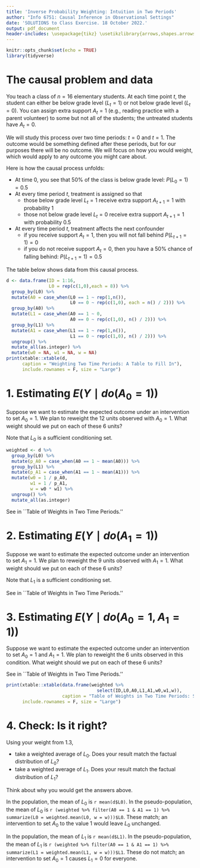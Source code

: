 ```yaml
---
title: 'Inverse Probability Weighting: Intuition in Two Periods'
author: "Info 6751: Causal Inference in Observational Settings"
date: 'SOLUTIONS to Class Exercise. 18 October 2022.'
output: pdf_document
header-includes: \usepackage{tikz} \usetikzlibrary{arrows,shapes.arrows,positioning,shapes,patterns,calc}
---
```


```r
knitr::opts_chunk$set(echo = TRUE)
library(tidyverse)
```

# The causal problem and data

You teach a class of $n = 16$ elementary students. At each time point $t$, the student can either be below grade level ($L_t = 1$) or not below grade level ($L_t = 0$). You can assign extra support $A_t = 1$ (e.g., reading practice with a parent volunteer) to some but not all of the students; the untreated students have $A_t = 0$.

We will study this process over two time periods: $t = 0$ and $t = 1$. The outcome would be something defined after these periods, but for our purposes there will be no outcome. We will focus on how you would weight, which would apply to any outcome you might care about.

\begin{center}
\begin{tikzpicture}
\node (l0) at (0,-1) {$L_0$};
\node (a0) at (0,0) {$A_0$};
\node (l1) at (1,-1) {$L_1$};
\node (a1) at (1,0) {$A_1$};
\node (y) at (2,0) {$Y$};
\draw[->, thick] (l0) -- (a0);
\draw[->, thick] (a0) -- (l1);
\draw[->, thick] (l1) -- (a1);
\draw[->, thick] (a0) to[bend left] (y);
\draw[->, thick] (l0) to[out = 270, in = 280] (y);
\draw[->, thick] (l1) -- (y);
\draw[->, thick] (a1) -- (y);
\end{tikzpicture}
\end{center}

Here is how the causal process unfolds:

* At time 0, you see that 50\% of the class is below grade level: $P(L_0 = 1) = 0.5$
* At every time period $t$, treatment is assigned so that
  * those below grade level $L_{t} = 1$ receive extra support $A_{t+1} = 1$ with probability 1
  * those not below grade level $L_{t} = 0$ receive extra support $A_{t+1} = 1$ with probability 0.5
* At every time period $t$, treatment affects the next confounder
  * if you receive support $A_t = 1$, then you will not fall behind $P(L_{t+1} = 1) = 0$
  * if you do not receive support $A_t = 0$, then you have a 50\% chance of falling behind: $P(L_{t+1} = 1) = 0.5$

The table below shows data from this causal process.

```r
d <- data.frame(ID = 1:16,
                L0 = rep(c(1,0),each = 8)) %>%
  group_by(L0) %>%
  mutate(A0 = case_when(L0 == 1 ~ rep(1,n()),
                        L0 == 0 ~ rep(c(1,0), each = n() / 2))) %>%
  group_by(A0) %>%
  mutate(L1 = case_when(A0 == 1 ~ 0,
                        A0 == 0 ~ rep(c(1,0), n() / 2))) %>%
  group_by(L1) %>%
  mutate(A1 = case_when(L1 == 1 ~ rep(1,n()),
                        L1 == 0 ~ rep(c(1,0), n() / 2))) %>%
  ungroup() %>%
  mutate_all(as.integer) %>%
  mutate(w0 = NA, w1 = NA, w = NA)
print(xtable::xtable(d,
      caption = "Weighting Two Time Periods: A Table to Fill In"),
      include.rownames = F, size = "Large")
```

\clearpage

# 1. Estimating $E(Y\mid do(A_0 = 1))$

Suppose we want to estimate the expected outcome under an intervention to set $A_0 = 1$. We plan to reweight the 12 units observed with $A_0 = 1$. What weight should we put on each of these 6 units?

Note that $L_0$ is a sufficient conditioning set.

```r
weighted <- d %>%
  group_by(L0) %>%
  mutate(p_A0 = case_when(A0 == 1 ~ mean(A0))) %>%
  group_by(L1) %>%
  mutate(p_A1 = case_when(A1 == 1 ~ mean(A1))) %>%
  mutate(w0 = 1 / p_A0,
         w1 = 1 / p_A1,
         w = w0 * w1) %>%
  ungroup() %>%
  mutate_all(as.integer)
```

\textbf{Solution:} See \texttt{w0} in ``Table of Weights in Two Time Periods.''

# 2. Estimating $E(Y\mid do(A_1 = 1))$

Suppose we want to estimate the expected outcome under an intervention to set $A_1 = 1$. We plan to reweight the 9 units observed with $A_1 = 1$. What weight should we put on each of these 6 units?

Note that $L_1$ is a sufficient conditioning set.

\textbf{Solution:} See \texttt{w1} in ``Table of Weights in Two Time Periods.''

# 3. Estimating $E(Y\mid do(A_0 = 1, A_1 = 1))$

Suppose we want to estimate the expected outcome under an intervention to set $A_0 = 1$ and $A_1 = 1$. We plan to reweight the 6 units observed in this condition. What weight should we put on each of these 6 units?

\textbf{Solution:} See \texttt{w} in ``Table of Weights in Two Time Periods.''

```r
print(xtable::xtable(data.frame(weighted %>%
                                  select(ID,L0,A0,L1,A1,w0,w1,w)),
                     caption = "Table of Weights in Two Time Periods: Solution of Weights for Estimating Outcomes Under Treatment. w0 is for estimmating E(Y | do(A0 = 1)), w1 is for estimating E(Y | do(A1 = 1)), and w is for estimating E(Y | do(A0 = 1, A1 = 1))"), 
      include.rownames = F, size = "Large")
```

# 4. Check: Is it right?

Using your weight from 1.3,

* take a weighted average of $L_0$. Does your result match the factual distribution of $L_0$?
* take a weighted average of $L_1$. Does your result match the factual distribution of $L_1$?

Think about why you would get the answers above.

\textbf{Solution.} In the population, the mean of $L_0$ is `r mean(d$L0)`. In the pseudo-population, the mean of $L_0$ is `r (weighted %>% filter(A0 == 1 & A1 == 1) %>% summarize(L0 = weighted.mean(L0, w = w)))$L0`. These match; an intervention to set $A_0$ to the value 1 would leave $L_0$ unchanged.

In the population, the mean of $L_1$ is `r mean(d$L1)`. In the pseudo-population, the mean of $L_1$ is `r (weighted %>% filter(A0 == 1 & A1 == 1) %>% summarize(L1 = weighted.mean(L1, w = w)))$L1`. These do not match; an intervention to set $A_0 = 1$ causes $L_1 = 0$ for everyone.

